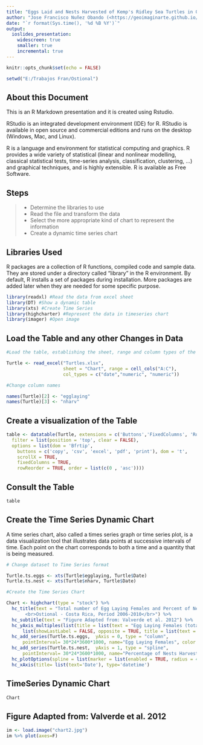 ```yaml
---
title: "Eggs Laid and Nests Harvested of Kemp's Ridley Sea Turtles in Ostional, Costa Rica, Period 2006-2010"
author: "Jose Francisco Nuñez Obando (<https://geoimaginarte.github.io/mysite>)"
date: "`r format(Sys.time(), '%d %B %Y')`"
output: 
  ioslides_presentation:
    widescreen: true
    smaller: true
    incremental: true
---
```


```r
knitr::opts_chunk$set(echo = FALSE)

setwd("E:/Trabajos Fran/Ostional")
```

## About this Document

This is an R Markdown presentation and it is created using Rstudio.

RStudio is an integrated development environment (IDE) for R. RStudio is available in open source and commercial editions and runs on the desktop (Windows, Mac, and Linux).

R is a language and environment for statistical computing and graphics. R provides a wide variety of statistical (linear and nonlinear modelling, classical statistical tests, time-series analysis, classification, clustering, …) and graphical techniques, and is highly extensible. R is available as Free Software.

## Steps

> - Determine the libraries to use
> - Read the file and transform the data
> - Select the more appropriate kind of chart to represent the information
> - Create a dynamic time series chart

## Libraries Used {.smaller}

R packages are a collection of R functions, compiled code and sample data. They are stored under a directory called "library" in the R environment. By default, R installs a set of packages during installation. More packages are added later when they are needed for some specific purpose.

```r

library(readxl) #Read the data from excel sheet
library(DT) #Show a dynamic table
library(xts) #Create Time Series
library(highcharter) #Represent the data in timeseries chart
library(imager) #Open image

```

## Load the Table and any other Changes in Data 

```r

#Load the table, establishing the sheet, range and column types of the data

Turtle <- read_excel("Turtles.xlsx", 
                     sheet = "Chart", range = cell_cols("A:C"), 
                     col_types = c("date","numeric", "numeric")) 

#Change column names

names(Turtle)[2] <- "egglaying"
names(Turtle)[3] <- "nharv"

```

## Create a visualization of the Table

```r

table <- datatable(Turtle, extensions = c('Buttons','FixedColumns', 'RowReorder'),
  filter = list(position = 'top', clear = FALSE),
  options = list(dom = 'Bfrtip',
    buttons = c('copy', 'csv', 'excel', 'pdf', 'print'), dom = 't',
    scrollX = TRUE,
    fixedColumns = TRUE,
    rowReorder = TRUE, order = list(c(0 , 'asc'))))

```

## Consult the Table

```r
table
```


## Create the Time Series Dynamic Chart

A time series chart, also called a times series graph or time series plot, is a data visualization tool that illustrates data points at successive intervals of time. Each point on the chart corresponds to both a time and a quantity that is being measured.

```r
# Change dataset to Time Series format

Turtle.ts.eggs <- xts(Turtle$egglaying, Turtle$Date)
Turtle.ts.nest <- xts(Turtle$nharv, Turtle$Date)
```


```r

#Create the Time Series Chart

Chart <- highchart(type = "stock") %>% 
  hc_title(text = "Total number of Egg Laying Females and Percent of Nests Harvested
       <br>Ostional - Costa Rica, Period 2006-2010</br>") %>% 
  hc_subtitle(text = "Figure Adapted from: Valverde et al. 2012") %>% 
  hc_yAxis_multiples(list(title = list(text = "Egg Laying Females (total number)"), opposite = FALSE),
      list(showLastLabel = FALSE, opposite = TRUE, title = list(text = "Nests Harvested (percent)"))) %>% 
  hc_add_series(Turtle.ts.eggs,  yAxis = 0, type = "column", 
      pointInterval= 30*24*3600*1000, name="Egg Laying Females", color = "#2F528F")%>%
  hc_add_series(Turtle.ts.nest,  yAxis = 1, type = "spline", 
      pointInterval= 30*24*3600*1000, name="Percentage of Nests Harvested", color = "#ED7D31")%>%
  hc_plotOptions(spline = list(marker = list(enabled = TRUE, radius = 4))) %>% 
  hc_xAxis(title= list(text='Date'), type='datetime')
```

## TimeSeries Dynamic Chart

```r
Chart
```

## Figure Adapted from: Valverde et al. 2012

```r

im <- load.image("chart2.jpg")
im %>% plot(axes=F)

```




